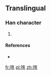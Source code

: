 ==Translingual==

===Han character===
{{Han char|rn=30|rad=口|as=06|sn=9|four=6805<sub>0</sub>|canj=口人手 (ROQ)|ids=⿰[[口]][[年]]}}

# {{defn|Han|sort=口06}}

====References====
* {{Han ref|kx=0189.271|hdz=10617.011|uh=54D6|ud=21718|bh=CE44|bd=52804}}

[[fr:哖]]
[[pl:哖]]
[[zh:哖]]